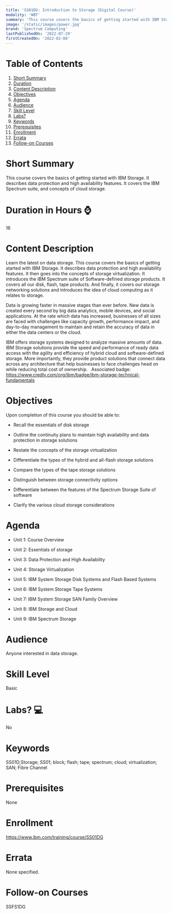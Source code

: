 ```yaml
---
title: 'SS01DG: Introduction to Storage (Digital Course)'
modality: 'WBT'
summary: 'This course covers the basics of getting started with IBM Storage. It describes data protection and high availability features. It covers the IBM Spectrum suite, and concepts of cloud storage.'
image: '/static/images/power.jpg'
brand: 'Spectrum Computing'
lastPublishedOn: '2022-07-29'
firstCreatedOn: '2022-02-08'
---
```

# Table of Contents
1.  [Short Summary](#short-summary)
2.  [Duration](#duration-in-hours-)
3.  [Content Description](#content-description)
4.  [Objectives](#objectives)
5.  [Agenda](#agenda)
6.  [Audience](#audience)
7.  [Skill Level](#skill-level)
8.  [Labs?](#labs-)
9.  [Keywords](#keywords)
10. [Prerequisites](#prerequisites)
11. [Enrollment](#enrollment)
12. [Errata](#errata)
13. [Follow-on Courses](#follow-on-courses)

# Short Summary
This course covers the basics of getting started with IBM Storage. It describes data protection and high availability features. It covers the IBM Spectrum suite, and concepts of cloud storage.

# Duration in Hours ⌚
16

# Content Description
Learn the latest on data storage. This course covers the basics of getting started with IBM Storage. It describes data protection and high availability features. It then goes into the concepts of storage virtualization. It introduces the IBM Spectrum suite of Software-defined storage products. It covers all our disk, flash, tape products. And finally, it covers our storage networking solutions and introduces the idea of cloud computing as it relates to storage. 

Data is growing faster in massive stages than ever before. New data is created every second by big data analytics, mobile devices, and social applications. At the rate which data has increased, businesses of all sizes are faced with challenges like capacity growth, performance impact, and day-to-day management to maintain and retain the accuracy of data in either the data centers or the cloud.

IBM offers storage systems designed to analyze massive amounts of data. IBM Storage solutions provide the speed and performance of ready data access with the agility and efficiency of hybrid cloud and software-defined storage. More importantly, they provide product solutions that connect data across any architecture that help businesses to face challenges head on while reducing total cost of ownership.
 
Associated badge: https://www.credly.com/org/ibm/badge/ibm-storage-technical-fundamentals


# Objectives
Upon completion of this course you should be able to:

* Recall the essentials of disk storage

* Outline the continuity plans to maintain high availability and data protection in storage solutions

* Restate the concepts of the storage virtualization

* Differentiate the types of the hybrid and all-flash storage solutions

* Compare the types of the tape storage solutions

* Distinguish between storage connectivity options

* Differentiate between the features of the Spectrum Storage Suite of software

* Clarify the various cloud storage considerations


# Agenda
* Unit 1: Course Overview

* Unit 2: Essentials of storage

* Unit 3: Data Protection and High Availability

* Unit 4: Storage Virtualization

* Unit 5: IBM System Storage Disk Systems and Flash Based Systems

* Unit 6: IBM System Storage Tape Systems

* Unit 7: IBM System Storage SAN Family Overview

* Unit 8: IBM Storage and Cloud

* Unit 9: IBM Spectrum Storage 


# Audience
Anyone interested in data storage.

# Skill Level
Basic               

# Labs? 💻
No

# Keywords
SS01D;Storage; SS01; block; flash; tape; spectrum; cloud; virtualization; SAN; Fibre Channel

# Prerequisites
None



# Enrollment
https://www.ibm.com/training/course/SS01DG

# Errata
None specified.

# Follow-on Courses
SSFS1DG